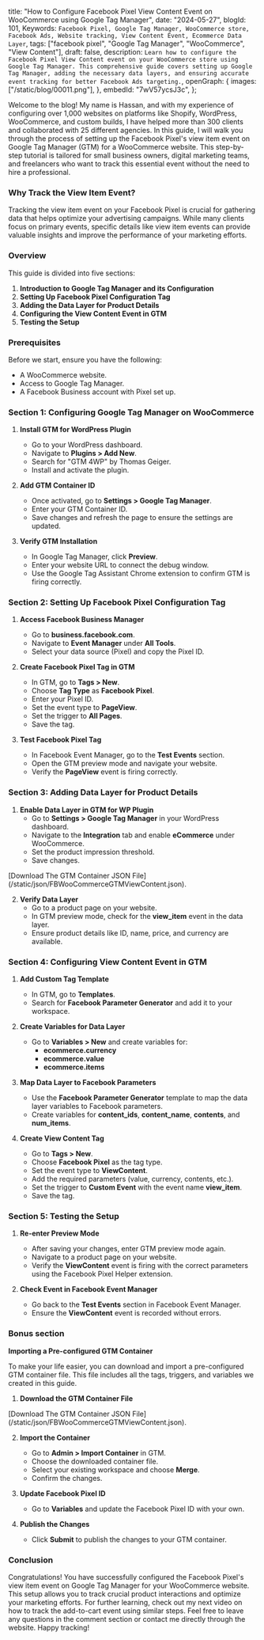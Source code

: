   title:
    "How to Configure Facebook Pixel View Content Event on WooCommerce using Google Tag Manager",
  date: "2024-05-27",
  blogId: 101,
  Keywords: `Facebook Pixel, Google Tag Manager, WooCommerce store, Facebook Ads, Website tracking, View Content Event, Ecommerce Data Layer`,
  tags: ["facebook pixel", "Google Tag Manager", "WooCommerce", "View Content"],
  draft: false,
  description: `Learn how to configure the Facebook Pixel View Content event on your WooCommerce store using Google Tag Manager. This comprehensive guide covers setting up Google Tag Manager, adding the necessary data layers, and ensuring accurate event tracking for better Facebook Ads targeting.`,
  openGraph: {
    images: ["/static/blog/00011.png"],
  },
  embedId: "7wV57ycsJ3c",
};

Welcome to the blog! My name is Hassan, and with my experience of configuring over 1,000 websites on platforms like Shopify, WordPress, WooCommerce, and custom builds, I have helped more than 300 clients and collaborated with 25 different agencies. In this guide, I will walk you through the process of setting up the Facebook Pixel's view item event on Google Tag Manager (GTM) for a WooCommerce website. This step-by-step tutorial is tailored for small business owners, digital marketing teams, and freelancers who want to track this essential event without the need to hire a professional.

### Why Track the View Item Event?

Tracking the view item event on your Facebook Pixel is crucial for gathering data that helps optimize your advertising campaigns. While many clients focus on primary events, specific details like view item events can provide valuable insights and improve the performance of your marketing efforts.

### Overview

This guide is divided into five sections:

1. **Introduction to Google Tag Manager and its Configuration**
2. **Setting Up Facebook Pixel Configuration Tag**
3. **Adding the Data Layer for Product Details**
4. **Configuring the View Content Event in GTM**
5. **Testing the Setup**

### Prerequisites

Before we start, ensure you have the following:

- A WooCommerce website.
- Access to Google Tag Manager.
- A Facebook Business account with Pixel set up.

### Section 1: Configuring Google Tag Manager on WooCommerce

1. **Install GTM for WordPress Plugin**
   - Go to your WordPress dashboard.
   - Navigate to **Plugins > Add New**.
   - Search for "GTM 4WP" by Thomas Geiger.
   - Install and activate the plugin.

2. **Add GTM Container ID**
   - Once activated, go to **Settings > Google Tag Manager**.
   - Enter your GTM Container ID.
   - Save changes and refresh the page to ensure the settings are updated.

3. **Verify GTM Installation**
   - In Google Tag Manager, click **Preview**.
   - Enter your website URL to connect the debug window.
   - Use the Google Tag Assistant Chrome extension to confirm GTM is firing correctly.

### Section 2: Setting Up Facebook Pixel Configuration Tag

1. **Access Facebook Business Manager**
   - Go to **business.facebook.com**.
   - Navigate to **Event Manager** under **All Tools**.
   - Select your data source (Pixel) and copy the Pixel ID.

2. **Create Facebook Pixel Tag in GTM**
   - In GTM, go to **Tags > New**.
   - Choose **Tag Type** as **Facebook Pixel**.
   - Enter your Pixel ID.
   - Set the event type to **PageView**.
   - Set the trigger to **All Pages**.
   - Save the tag.

3. **Test Facebook Pixel Tag**
   - In Facebook Event Manager, go to the **Test Events** section.
   - Open the GTM preview mode and navigate your website.
   - Verify the **PageView** event is firing correctly.

### Section 3: Adding Data Layer for Product Details

1. **Enable Data Layer in GTM for WP Plugin**
   - Go to **Settings > Google Tag Manager** in your WordPress dashboard.
   - Navigate to the **Integration** tab and enable **eCommerce** under WooCommerce.
   - Set the product impression threshold.
   - Save changes.

<AuthenticatedLayout>
  [Download The GTM Container JSON File](/static/json/FBWooCommerceGTMViewContent.json).
</AuthenticatedLayout>

2. **Verify Data Layer**
   - Go to a product page on your website.
   - In GTM preview mode, check for the **view_item** event in the data layer.
   - Ensure product details like ID, name, price, and currency are available.

### Section 4: Configuring View Content Event in GTM

1. **Add Custom Tag Template**
   - In GTM, go to **Templates**.
   - Search for **Facebook Parameter Generator** and add it to your workspace.

2. **Create Variables for Data Layer**
   - Go to **Variables > New** and create variables for:
     - **ecommerce.currency**
     - **ecommerce.value**
     - **ecommerce.items**

3. **Map Data Layer to Facebook Parameters**
   - Use the **Facebook Parameter Generator** template to map the data layer variables to Facebook parameters.
   - Create variables for **content_ids**, **content_name**, **contents**, and **num_items**.

4. **Create View Content Tag**
   - Go to **Tags > New**.
   - Choose **Facebook Pixel** as the tag type.
   - Set the event type to **ViewContent**.
   - Add the required parameters (value, currency, contents, etc.).
   - Set the trigger to **Custom Event** with the event name **view_item**.
   - Save the tag.

### Section 5: Testing the Setup

1. **Re-enter Preview Mode**
   - After saving your changes, enter GTM preview mode again.
   - Navigate to a product page on your website.
   - Verify the **ViewContent** event is firing with the correct parameters using the Facebook Pixel Helper extension.

2. **Check Event in Facebook Event Manager**
   - Go back to the **Test Events** section in Facebook Event Manager.
   - Ensure the **ViewContent** event is recorded without errors.

### Bonus section

**Importing a Pre-configured GTM Container**

To make your life easier, you can download and import a pre-configured GTM container file. This file includes all the tags, triggers, and variables we created in this guide.

1. **Download the GTM Container File**

<AuthenticatedLayout>
  [Download The GTM Container JSON File](/static/json/FBWooCommerceGTMViewContent.json).
</AuthenticatedLayout>

2. **Import the Container**
   - Go to **Admin > Import Container** in GTM.
   - Choose the downloaded container file.
   - Select your existing workspace and choose **Merge**.
   - Confirm the changes.

3. **Update Facebook Pixel ID**
   - Go to **Variables** and update the Facebook Pixel ID with your own.

4. **Publish the Changes**
   - Click **Submit** to publish the changes to your GTM container.

### Conclusion

Congratulations! You have successfully configured the Facebook Pixel's view item event on Google Tag Manager for your WooCommerce website. This setup allows you to track crucial product interactions and optimize your marketing efforts. For further learning, check out my next video on how to track the add-to-cart event using similar steps. Feel free to leave any questions in the comment section or contact me directly through the website. Happy tracking!
